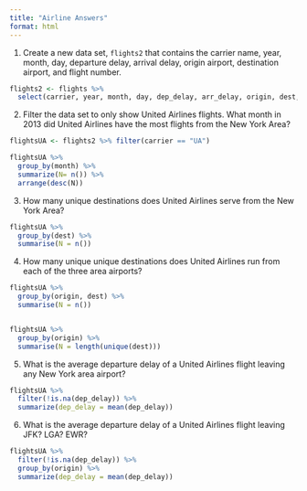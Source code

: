 ```yaml
---
title: "Airline Answers"
format: html
---
```


1.  Create a new data set, `flights2` that contains the carrier name, year, month, day, departure delay, arrival delay, origin airport, destination airport, and flight number.

```r
flights2 <- flights %>%
  select(carrier, year, month, day, dep_delay, arr_delay, origin, dest, flight)
```

2.  Filter the data set to only show United Airlines flights. What month in 2013 did United Airlines have the most flights from the New York Area?

```r
flightsUA <- flights2 %>% filter(carrier == "UA")

flightsUA %>%
  group_by(month) %>%
  summarize(N= n()) %>%
  arrange(desc(N))

```

3.  How many unique destinations does United Airlines serve from the New York Area?

```r
flightsUA %>%
  group_by(dest) %>%
  summarise(N = n())
```

4.  How many unique unique destinations does United Airlines run from each of the three area airports?

```r
flightsUA %>%
  group_by(origin, dest) %>%
  summarise(N = n())


flightsUA %>%
  group_by(origin) %>%
  summarise(N = length(unique(dest)))
```

5.  What is the average departure delay of a United Airlines flight leaving any New York area airport?

```r
flightsUA %>%
  filter(!is.na(dep_delay)) %>%
  summarize(dep_delay = mean(dep_delay))
```

6.  What is the average departure delay of a United Airlines flight leaving JFK? LGA? EWR?

```r
flightsUA %>%
  filter(!is.na(dep_delay)) %>%
  group_by(origin) %>%
  summarize(dep_delay = mean(dep_delay))
```
